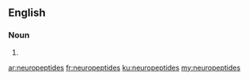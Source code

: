 ==English==

===Noun===
{{head|en|plural}}

# {{plural of|neuropeptide|lang=en|nocat=1}}

[[ar:neuropeptides]]
[[fr:neuropeptides]]
[[ku:neuropeptides]]
[[my:neuropeptides]]